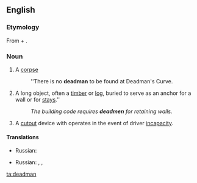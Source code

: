 ==English==

===Etymology===
From {{term|dead}} + {{term|man}}.

===Noun===
{{en-noun|deadmen}}

# {{context|obsolete|lang=en}} A [[corpse]]
#: ''There is no '''deadman''' to be found at Deadman's Curve.
# {{context|construction|lang=en}} A long object, often a [[timber]] or [[log]], buried to serve as an anchor for a wall or for [[stays]].''
#: ''The building code requires '''deadmen''' for retaining walls.''
# {{context|rail transport|lang=en}} A [[cutout]] device with operates in the event of driver [[incapacity]].


====Translations====
{{trans-top|a corpse}}
* Russian: {{t+|ru|труп|m|tr=|sc=Cyrl}}
{{trans-mid}}
{{trans-bottom}}

{{trans-top|a long object, often a timber or log, buried to serve as an anchor for a wall or for stays}}
* Russian: {{t|ru|анкерная свая|tr=|sc=Cyrl}}, {{t|ru|анкерный кол|sc=Cyrl}}, {{t+|ru|стойка|f|sc=Cyrl}}
{{trans-mid}}
{{trans-bottom}}

[[ta:deadman]]